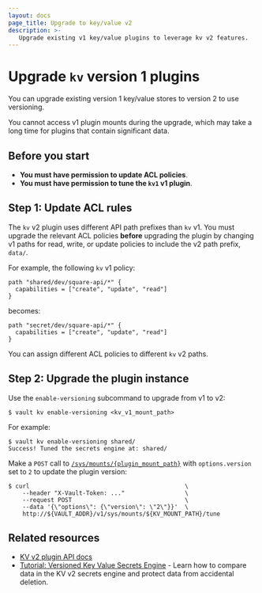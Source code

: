 ```yaml
---
layout: docs
page_title: Upgrade to key/value v2
description: >-
   Upgrade existing v1 key/value plugins to leverage kv v2 features.
---
```


# Upgrade `kv` version 1 plugins

You can upgrade existing version 1 key/value stores to version 2 to use
versioning.

<Warning>

   You cannot access v1 plugin mounts during the upgrade, which may take a long
   time for plugins that contain significant data.

</Warning>

## Before you start 

- **You must have permission to update ACL policies**.
- **You must have permission to tune the `kv1` v1 plugin**.



## Step 1: Update ACL rules

The `kv` v2 plugin uses different API path prefixes than `kv` v1. You must
upgrade the relevant ACL policies **before** upgrading the plugin by changing
v1 paths for read, write, or update policies to include the v2 path prefix,
`data/`.

For example, the following `kv` v1 policy:

```hcl
path "shared/dev/square-api/*" {
  capabilities = ["create", "update", "read"]
}
```

becomes:

```hcl
path "secret/dev/square-api/*" {
  capabilities = ["create", "update", "read"]
}
```

<Tip>

  You can assign different ACL policies to different `kv` v2 paths.

</Tip>



## Step 2: Upgrade the plugin instance

<Tabs>

<Tab heading="CLI" group="cli">

Use the `enable-versioning` subcommand to upgrade from v1 to v2:

```shell-session
$ vault kv enable-versioning <kv_v1_mount_path>
```

For example:

<CodeBlockConfig hideClipboard="true">

```shell-session
$ vault kv enable-versioning shared/
Success! Tuned the secrets engine at: shared/
```

</CodeBlockConfig>

</Tab>

<Tab heading="API" group="api">

Make a `POST` call to
[`/sys/mounts/{plugin_mount_path}`](/vault/api-docs/system/mounts#enable-secrets-engine)
with `options.version` set to `2` to update the plugin version:

```shell-session
$ curl                                            \
    --header "X-Vault-Token: ..."                 \
    --request POST                                \
    --data '{\"options\": {\"version\": \"2\"}}'  \
    http://${VAULT_ADDR}/v1/sys/mounts/${KV_MOUNT_PATH}/tune
```

</Tab>

</Tabs>



## Related resources

- [KV v2 plugin API docs](/vault/api-docs/secret/kv/kv-v2)
- [Tutorial: Versioned Key Value Secrets Engine](/vault/tutorials/secrets-management/versioned-kv) -
   Learn how to compare data in the KV v2 secrets engine and protect data from
   accidental deletion.